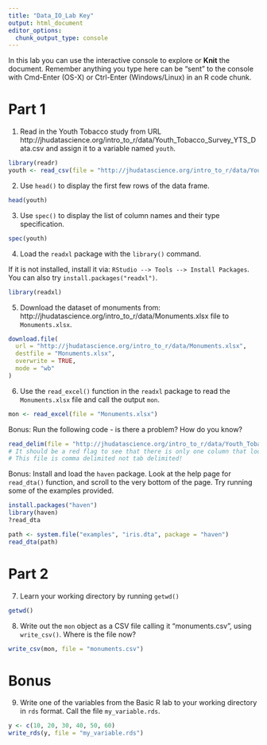 ```yaml
---
title: "Data_IO_Lab Key"
output: html_document
editor_options: 
  chunk_output_type: console
---
```


In this lab you can use the interactive console to explore or **Knit** the document. 
Remember anything you type here can be "sent" to the console with Cmd-Enter (OS-X) or Ctrl-Enter (Windows/Linux) in an R code chunk.

# Part 1  

1. Read in the Youth Tobacco study from URL 
http://jhudatascience.org/intro_to_r/data/Youth_Tobacco_Survey_YTS_Data.csv
and assign it to a variable named `youth`. 

```r
library(readr)
youth <- read_csv(file = "http://jhudatascience.org/intro_to_r/data/Youth_Tobacco_Survey_YTS_Data.csv")
```

2. Use `head()` to display the first few rows of the data frame. 

```r
head(youth)
```

3. Use `spec()` to display the list of column names and their type specification. 

```r
spec(youth)
```

4. Load the `readxl` package with the `library()` command. 

If it is not installed, install it via: `RStudio --> Tools --> Install Packages`. You can also try `install.packages("readxl")`.

```r
library(readxl)
```

5. Download the dataset of monuments from: http://jhudatascience.org/intro_to_r/data/Monuments.xlsx file to `Monuments.xlsx`.

```r
download.file(
  url = "http://jhudatascience.org/intro_to_r/data/Monuments.xlsx",
  destfile = "Monuments.xlsx",
  overwrite = TRUE,
  mode = "wb"
)
```

6. Use the `read_excel()` function in the `readxl` package to read the `Monuments.xlsx` file and call the output `mon`. 

```r
mon <- read_excel(file = "Monuments.xlsx")
```

Bonus: Run the following code - is there a problem? How do you know?
```r
read_delim(file = "http://jhudatascience.org/intro_to_r/data/Youth_Tobacco_Survey_YTS_Data.csv", delim = '\t')
# It should be a red flag to see that there is only one column that looks like: "YEAR,LocationAbbr,LocationDesc,TopicType,TopicDesc,MeasureDesc..." 
# This file is comma delimited not tab delimited!
```

Bonus: Install and load the `haven` package. Look at the help page for `read_dta()` function, and scroll to the very bottom of the page. Try running some of the examples provided.

```r
install.packages("haven")
library(haven)
?read_dta

path <- system.file("examples", "iris.dta", package = "haven")
read_dta(path)
```

# Part 2

7. Learn your working directory by running `getwd()`

```r
getwd()
```

8. Write out the `mon` object as a CSV file calling it "monuments.csv", using `write_csv()`. Where is the file now?

```r
write_csv(mon, file = "monuments.csv")
```


# Bonus

9. Write one of the variables from the Basic R lab to your working directory in `rds` format. Call the file `my_variable.rds`.

```r
y <- c(10, 20, 30, 40, 50, 60)
write_rds(y, file = "my_variable.rds")
```
